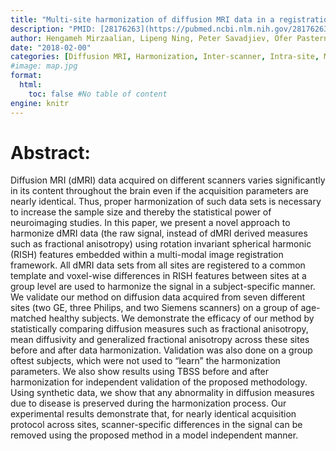 ```yaml
---
title: "Multi-site harmonization of diffusion MRI data in a registration framework"
description: "PMID: [28176263](https://pubmed.ncbi.nlm.nih.gov/28176263/){target='_blank'}    DOI: [10.1007/s11682-016-9670-y](https://doi.org/10.1007/s11682-016-9670-y){target='_blank'}"
author: Hengameh Mirzaalian, Lipeng Ning, Peter Savadjiev, Ofer Pasternak, Sylvain Bouix, Oleg Michailovich, Sarina Karmacharya, Gerald Grant, Christine E Marx, Rajendra A Morey, Laura A Flashman, Mark S George, Thomas W McAllister, Norberto Andaluz, Lori Shutter, Raul Coimbra, Ross D Zafonte, Mike J Coleman, Marek Kubicki, Carl-Fredrik Westin, Murray B Stein, Martha E Shenton, Yogesh Rathi
date: "2018-02-00"
categories: [Diffusion MRI, Harmonization, Inter-scanner, Intra-site, Multi-site]
#image: map.jpg
format:
  html:
    toc: false #No table of content
engine: knitr
---
```


# Abstract:

Diffusion MRI (dMRI) data acquired on different scanners varies significantly in its content throughout the brain even if the acquisition parameters are nearly identical. Thus, proper harmonization of such data sets is necessary to increase the sample size and thereby the statistical power of neuroimaging studies. In this paper, we present a novel approach to harmonize dMRI data (the raw signal, instead of dMRI derived measures such as fractional anisotropy) using rotation invariant spherical harmonic (RISH) features embedded within a multi-modal image registration framework. All dMRI data sets from all sites are registered to a common template and voxel-wise differences in RISH features between sites at a group level are used to harmonize the signal in a subject-specific manner. We validate our method on diffusion data acquired from seven different sites (two GE, three Philips, and two Siemens scanners) on a group of age-matched healthy subjects. We demonstrate the efficacy of our method by statistically comparing diffusion measures such as fractional anisotropy, mean diffusivity and generalized fractional anisotropy across these sites before and after data harmonization. Validation was also done on a group oftest subjects, which were not used to "learn" the harmonization parameters. We also show results using TBSS before and after harmonization for independent validation of the proposed methodology. Using synthetic data, we show that any abnormality in diffusion measures due to disease is preserved during the harmonization process. Our experimental results demonstrate that, for nearly identical acquisition protocol across sites, scanner-specific differences in the signal can be removed using the proposed method in a model independent manner.
        